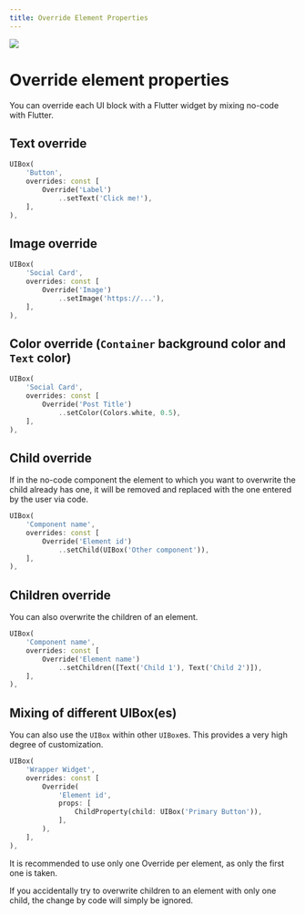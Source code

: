 ```yaml
---
title: Override Element Properties
---
```


![](https://fftefqqvfkkewuokofds.supabase.co/storage/v1/object/public/theta-assets/covers/node_overrides_feature.svg)

# Override element properties

You can override each UI block with a Flutter widget by mixing no-code with Flutter. 

## Text override

```dart
UIBox(
    'Button',
    overrides: const [
        Override('Label')
            ..setText('Click me!'),
    ],
),
```

## Image override

```dart
UIBox(
    'Social Card',
    overrides: const [
        Override('Image')
            ..setImage('https://...'),
    ],
),
```

## Color override (`Container` background color and `Text` color)

```dart
UIBox(
    'Social Card',
    overrides: const [
        Override('Post Title')
            ..setColor(Colors.white, 0.5),
    ],
),
```

## Child override

If in the no-code component the element to which you want to overwrite the child already has one, 
it will be removed and replaced with the one entered by the user via code.

```dart
UIBox(
    'Component name',
    overrides: const [
        Override('Element id')
            ..setChild(UIBox('Other component')),
    ],
),
```

## Children override

You can also overwrite the children of an element. 

```dart
UIBox(
    'Component name',
    overrides: const [
        Override('Element name')
            ..setChildren([Text('Child 1'), Text('Child 2')]),
    ],
),
```

## Mixing of different UIBox(es)

You can also use the `UIBox` within other `UIBox`es. This provides a very high degree of customization.

```dart
UIBox(
    'Wrapper Widget',
    overrides: const [
        Override(
            'Element id',
            props: [
                ChildProperty(child: UIBox('Primary Button')),
            ],
        ),
    ],
),
```

<Warning>It is recommended to use only one Override per element, as only the first one is taken.</Warning>

<Warning>If you accidentally try to overwrite children to an element with only one child, the change by code will simply be ignored.</Warning>
